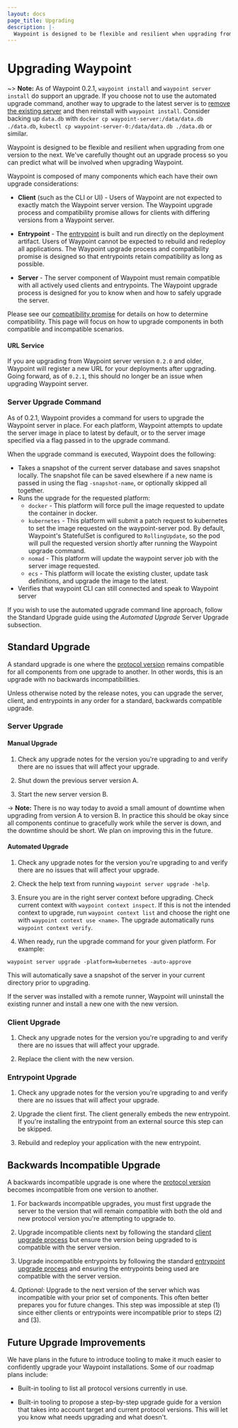 ```yaml
---
layout: docs
page_title: Upgrading
description: |-
  Waypoint is designed to be flexible and resilient when upgrading from one version to the next. We've carefully thought out an upgrade process so you can predict what will be involved when upgrading Waypoint.
---
```


# Upgrading Waypoint

~> **Note:** As of Waypoint 0.2.1, `waypoint install` and `waypoint server install`
do support an upgrade. If you choose not to use the automated upgrade command,
another way to upgrade to the latest server is to [remove the existing
server](/docs/troubleshooting#remove-the-waypoint-server) and then reinstall
with `waypoint install`. Consider backing up `data.db` with
`docker cp waypoint-server:/data/data.db ./data.db`,
`kubectl cp waypoint-server-0:/data/data.db ./data.db` or similar.

Waypoint is designed to be flexible and resilient when upgrading from
one version to the next. We've carefully thought out an upgrade process
so you can predict what will be involved when upgrading Waypoint.

Waypoint is composed of many components which each have their own upgrade
considerations:

- **Client** (such as the CLI or UI) - Users of Waypoint are not expected
  to exactly match the Waypoint server version. The Waypoint upgrade process
  and compatibility promise allows for clients with differing versions from
  a Waypoint server.

- **Entrypoint** - The [entrypoint](/docs/entrypoint) is built and run
  directly on the deployment artifact. Users of Waypoint cannot be expected
  to rebuild and redeploy all applications. The Waypoint upgrade process
  and compatibility promise is designed so that entrypoints retain compatibility
  as long as possible.

- **Server** - The server component of Waypoint must remain compatible
  with all actively used clients and entrypoints. The Waypoint upgrade process
  is designed for you to know when and how to safely upgrade the server.

Please see our [compatibility promise](/docs/upgrading/compatibility)
for details on how to determine compatibility. This page will focus on
how to upgrade components in both compatible and incompatible scenarios.

#### URL Service

If you are upgrading from Waypoint server version `0.2.0` and older, Waypoint
will register a new URL for your deployments after upgrading. Going forward,
as of `0.2.1`, this should no longer be an issue when upgrading Waypoint server.

### Server Upgrade Command

As of 0.2.1, Waypoint provides a command for users to upgrade the
Waypoint server in place. For each platform, Waypoint attempts to
update the server image in place to latest by default, or to the server image
specified via a flag passed in to the upgrade command.

When the upgrade command is executed, Waypoint does the following:

- Takes a snapshot of the current server database and saves snapshot locally. The
  snapshot file can be saved elsewhere if a new name is passed in using the flag
  `-snapshot-name`, or optionally skipped all together.
- Runs the upgrade for the requested platform:
  - `docker` - This platform will force pull the image requested to update the
    container in docker.
  - `kubernetes` - This platform will submit a patch request to kubernetes to
    set the image requested on the waypoint-server pod. By default, Waypoint's
    StatefulSet is configured to `RollingUpdate`, so the pod will pull the
    requested version shortly after running the Waypoint upgrade command.
  - `nomad` - This platform will update the waypoint server job with the server
    image requested.
  - `ecs` - This platform will locate the existing cluster, update task definitions, and upgrade the image to the latest.
- Verifies that waypoint CLI can still connected and speak to Waypoint server

If you wish to use the automated upgrade command line approach, follow the
Standard Upgrade guide using the _Automated Upgrade_ Server Upgrade subsection.

## Standard Upgrade

A standard upgrade is one where the [protocol version](/docs/upgrading/compatibility)
remains compatible for all components from one upgrade to another. In other
words, this is an upgrade with no backwards incompatibilities.

Unless otherwise noted by the release notes, you can upgrade the server,
client, and entrypoints in any order for a standard, backwards compatible upgrade.

### Server Upgrade

#### Manual Upgrade

1. Check any upgrade notes for the version you're upgrading to and verify
   there are no issues that will affect your upgrade.

2. Shut down the previous server version A.

3. Start the new server version B.

-> **Note:** There is no way today to avoid a small amount of downtime
when upgrading from version A to version B. In practice this should be
okay since all components continue to gracefully work while the server
is down, and the downtime should be short. We plan on improving this
in the future.

#### Automated Upgrade

1. Check any upgrade notes for the version you're upgrading to and verify
   there are no issues that will affect your upgrade.

2. Check the help text from running `waypoint server upgrade -help`.

3. Ensure you are in the right server context before upgrading.
   Check current context with `waypoint context inspect`. If this is not the intended context to upgrade,
   run `waypoint context list` and choose the right one with `waypoint context use <name>`.
   The upgrade automatically runs `waypoint context verify`.

4. When ready, run the upgrade command for your given platform. For example:

```shell
waypoint server upgrade -platform=kubernetes -auto-approve
```

This will automatically save a snapshot of the server in your current directory
prior to upgrading.

If the server was installed with a remote runner, Waypoint will uninstall the existing runner and install a new one with the new version.

### Client Upgrade

1. Check any upgrade notes for the version you're upgrading to and verify
   there are no issues that will affect your upgrade.

2. Replace the client with the new version.

### Entrypoint Upgrade

1. Check any upgrade notes for the version you're upgrading to and verify
   there are no issues that will affect your upgrade.

2. Upgrade the client first. The client generally embeds the new entrypoint.
   If you're installing the entrypoint from an external source this step can
   be skipped.

3. Rebuild and redeploy your application with the new entrypoint.

## Backwards Incompatible Upgrade

A backwards incompatible upgrade is one where the
[protocol version](/docs/upgrading/compatibility)
becomes incompatible from one version to another.

1. For backwards incompatible upgrades, you must first upgrade the
   server to the version that will remain compatible with both the old
   and new protocol version you're attempting to upgrade to.

2. Upgrade incompatible clients next by following the standard
   [client upgrade process](#client-upgrade) but ensure the version being
   upgraded to is compatible with the server version.

3. Upgrade incompatible entrypoints by following the standard
   [entrypoint upgrade process](#entrypoint-upgrade) and ensuring the
   entrypoints being used are compatible with the server version.

4. _Optional:_ Upgrade to the next version of the server which was
   incompatible with your prior set of components. This often better prepares
   you for future changes. This step was impossible at step (1) since either
   clients or entrypoints were incompatible prior to steps (2) and (3).

## Future Upgrade Improvements

We have plans in the future to introduce tooling to make it much easier to
confidently upgrade your Waypoint installations. Some of our roadmap plans
include:

- Built-in tooling to list all protocol versions currently in use.

- Built-in tooling to propose a step-by-step upgrade guide for a version
  that takes into account target and current protocol versions. This will let
  you know what needs upgrading and what doesn't.
